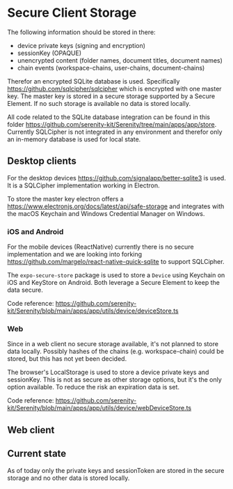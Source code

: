 # Secure Client Storage

The following information should be stored in there:

- device private keys (signing and encryption)
- sessionKey (OPAQUE)
- unencrypted content (folder names, document titles, document names)
- chain events (workspace-chains, user-chains, document-chains)

Therefor an encrypted SQLite database is used. Specifically https://github.com/sqlcipher/sqlcipher which is encrypted with one master key. The master key is stored in a secure storage supported by a Secure Element. If no such storage is available no data is stored locally.

All code related to the SQLite database integration can be found in this folder https://github.com/serenity-kit/Serenity/tree/main/apps/app/store. Currently SQLCipher is not integrated in any environment and therefor only an in-memory database is used for local state.

## Desktop clients

For the desktop devices https://github.com/signalapp/better-sqlite3 is used. It is a SQLCipher implementation working in Electron.

To store the master key electron offers a https://www.electronjs.org/docs/latest/api/safe-storage and integrates with the macOS Keychain and Windows Credential Manager on Windows.

### iOS and Android

For the mobile devices (ReactNative) currently there is no secure implementation and we are looking into forking https://github.com/margelo/react-native-quick-sqlite to support SQLCipher.

The `expo-secure-store` package is used to store a `Device` using Keychain on iOS and KeyStore on Android. Both leverage a Secure Element to keep the data secure.

Code reference: https://github.com/serenity-kit/Serenity/blob/main/apps/app/utils/device/deviceStore.ts

### Web

Since in a web client no secure storage available, it's not planned to store data locally. Possibly hashes of the chains (e.g. workspace-chain) could be stored, but this has not yet been decided.

The browser's LocalStorage is used to store a device private keys and sessionKey. This is not as secure as other storage options, but it's the only option available. To reduce the risk an expiration data is set.

Code reference: https://github.com/serenity-kit/Serenity/blob/main/apps/app/utils/device/webDeviceStore.ts

## Web client

## Current state

As of today only the private keys and sessionToken are stored in the secure storage and no other data is stored locally.
